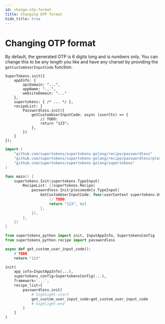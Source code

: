 ```yaml
---
id: change-otp-format
title: Changing OTP format
hide_title: true
---
```



# Changing OTP format

By default, the generated OTP is 6 digits long and is numbers only. You can change this to be any length you like and have any charset by providing the `getCustomUserInputCode` function.

<BackendSDKTabs>
<TabItem value="nodejs">

```tsx
SuperTokens.init({
    appInfo: {
        apiDomain: "...",
        appName: "...",
        websiteDomain: "..."
    },
    supertokens: { /* ... */ },
    recipeList: [
        Passwordless.init({
            getCustomUserInputCode: async (userCtx) => {
                // TODO:
                return "123";
            },
        })
    ]
});
```
</TabItem>
<TabItem value="go">

```go
import (
	"github.com/supertokens/supertokens-golang/recipe/passwordless"
	"github.com/supertokens/supertokens-golang/recipe/passwordless/plessmodels"
	"github.com/supertokens/supertokens-golang/supertokens"
)

func main() {
	supertokens.Init(supertokens.TypeInput{
		RecipeList: []supertokens.Recipe{
			passwordless.Init(plessmodels.TypeInput{
				GetCustomUserInputCode: func(userContext supertokens.UserContext) (string, error) {
					// TODO:
					return "123", nil
				},
			}),
		},
	})
}
```

</TabItem>
<TabItem value="python">

```python
from supertokens_python import init, InputAppInfo, SupertokensConfig
from supertokens_python.recipe import passwordless

async def get_custom_user_input_code():
    # TODO
    return "123"

init(
    app_info=InputAppInfo(...),
    supertokens_config=SupertokensConfig(...),
    framework='...',
    recipe_list=[
        passwordless.init(
			# highlight-start
            get_custom_user_input_code=get_custom_user_input_code
			# highlight-end            
        )
    ]
)
```

</TabItem>
</BackendSDKTabs>